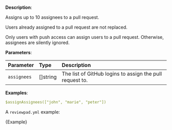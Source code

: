 
**Description**:

Assigns up to 10 assignees to a pull request.

Users already assigned to a pull request are not replaced.

Only users with push access can assign users to a pull request. Otherwise, assignees are silently ignored.

**Parameters**:

| Parameter    | Type       | Description                                               |
| :----------- | :--------- | :-------------------------------------------------------- |
| `assignees`  | \[]string  | The list of GitHub logins to assign the pull request to.  |

**Examples**:

```yml
$assignAssignees(["john", "marie", "peter"])
```

A `reviewpad.yml` example:

<CodeBlock language="yml">{Example}</CodeBlock>
